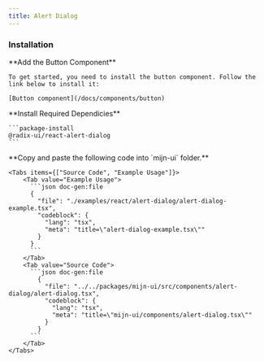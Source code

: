 ```yaml
---
title: Alert Dialog
---
```



<ComponentPreview>
  <AlertDialogExample />
</ComponentPreview>

### Installation

<Steps>
  <Step>
     **Add the Button Component**

    To get started, you need to install the button component. Follow the link below to install it:

    [Button component](/docs/components/button)

  </Step>
  <Step>
    **Install Required Dependicies**

    ```package-install
    @radix-ui/react-alert-dialog
    ```

  </Step>
  <Step>
    **Copy and paste the following code into  `mijn-ui` folder.**

    <Tabs items={["Source Code", "Example Usage"]}>
        <Tab value="Example Usage">
          ```json doc-gen:file
          {
            "file": "./examples/react/alert-dialog/alert-dialog-example.tsx",
            "codeblock": {
              "lang": "tsx",
              "meta": "title=\"alert-dialog-example.tsx\""
            }
          }
          ```
        </Tab>
        <Tab value="Source Code">
          ```json doc-gen:file
            {
              "file": "../../packages/mijn-ui/src/components/alert-dialog/alert-dialog.tsx",
              "codeblock": {
                "lang": "tsx",
                "meta": "title=\"mijn-ui/components/alert-dialog.tsx\""
              }
            }
          ```
        </Tab>
    </Tabs>

  </Step>
</Steps>
